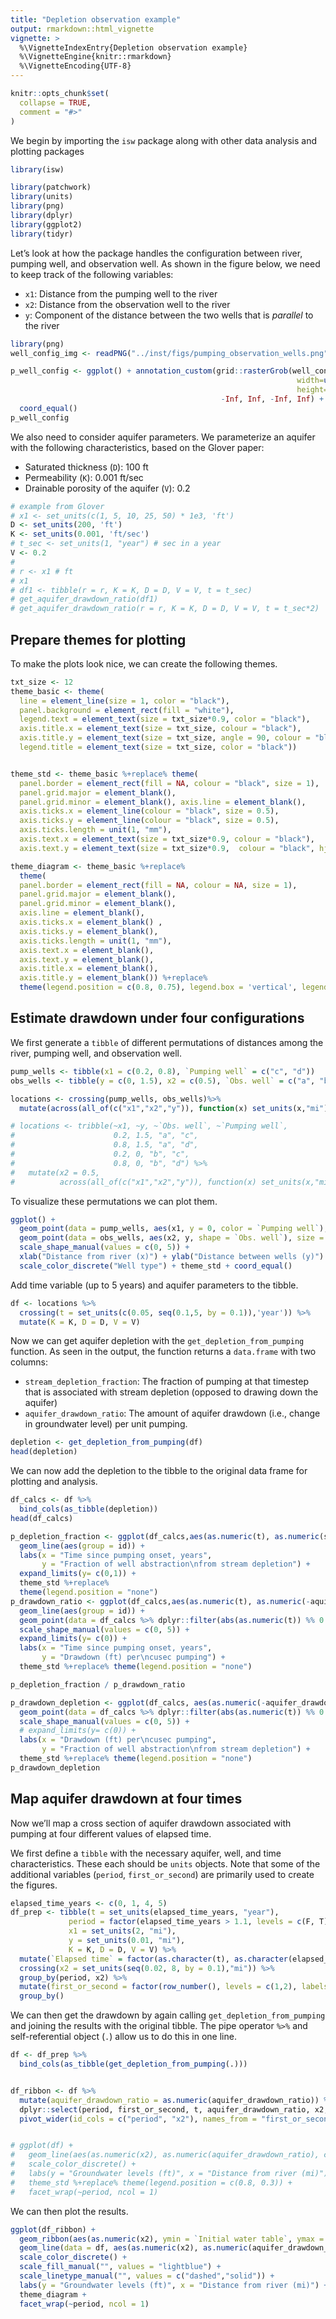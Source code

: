 ```yaml
---
title: "Depletion observation example"
output: rmarkdown::html_vignette
vignette: >
  %\VignetteIndexEntry{Depletion observation example}
  %\VignetteEngine{knitr::rmarkdown}
  %\VignetteEncoding{UTF-8}
---
```


```r
knitr::opts_chunk$set(
  collapse = TRUE,
  comment = "#>"
)
```

We begin by importing the `isw` package along with other data analysis and plotting packages

```r
library(isw)
```


```r
library(patchwork)
library(units)
library(png)
library(dplyr)
library(ggplot2)
library(tidyr)
```

Let's look at how the package handles the configuration between river,
pumping well, and observation well. As shown in the figure below, we need to
keep track of the following variables:

- `x1`: Distance from the pumping well to the river
- `x2`: Distance from the observation well to the river
- `y`: Component of the distance between the two wells that is *parallel* to the river

```r
library(png)
well_config_img <- readPNG("../inst/figs/pumping_observation_wells.png")

p_well_config <- ggplot() + annotation_custom(grid::rasterGrob(well_config_img,
                                                                width=unit(1,"npc"),
                                                                height=unit(1,"npc")),
                                               -Inf, Inf, -Inf, Inf) +
  coord_equal()
p_well_config
```

We also need to consider aquifer parameters. We parameterize an aquifer with the 
following characteristics, based on the Glover paper:

- Saturated thickness (`D`): 100 ft
- Permeability (`K`): 0.001 ft/sec
- Drainable porosity of the aquifer (`V`): 0.2

```r
# example from Glover
# x1 <- set_units(c(1, 5, 10, 25, 50) * 1e3, 'ft')
D <- set_units(200, 'ft')
K <- set_units(0.001, 'ft/sec')
# t_sec <- set_units(1, "year") # sec in a year
V <- 0.2
# 
# r <- x1 # ft
# x1
# df1 <- tibble(r = r, K = K, D = D, V = V, t = t_sec)
# get_aquifer_drawdown_ratio(df1)
# get_aquifer_drawdown_ratio(r = r, K = K, D = D, V = V, t = t_sec*2)
```

## Prepare themes for plotting

To make the plots look nice, we can create the following themes.

```r
txt_size <- 12
theme_basic <- theme(
  line = element_line(size = 1, color = "black"), 
  panel.background = element_rect(fill = "white"), 
  legend.text = element_text(size = txt_size*0.9, color = "black"), 
  axis.title.x = element_text(size = txt_size, colour = "black"), 
  axis.title.y = element_text(size = txt_size, angle = 90, colour = "black"), 
  legend.title = element_text(size = txt_size, color = "black"))


theme_std <- theme_basic %+replace% theme(
  panel.border = element_rect(fill = NA, colour = "black", size = 1), 
  panel.grid.major = element_blank(), 
  panel.grid.minor = element_blank(), axis.line = element_blank(), 
  axis.ticks.x = element_line(colour = "black", size = 0.5), 
  axis.ticks.y = element_line(colour = "black", size = 0.5), 
  axis.ticks.length = unit(1, "mm"), 
  axis.text.x = element_text(size = txt_size*0.9, colour = "black"), 
  axis.text.y = element_text(size = txt_size*0.9,  colour = "black", hjust = 1))

theme_diagram <- theme_basic %+replace% 
  theme(
  panel.border = element_rect(fill = NA, colour = NA, size = 1), 
  panel.grid.major = element_blank(), 
  panel.grid.minor = element_blank(), 
  axis.line = element_blank(), 
  axis.ticks.x = element_blank() , 
  axis.ticks.y = element_blank(), 
  axis.ticks.length = unit(1, "mm"), 
  axis.text.x = element_blank(), 
  axis.text.y = element_blank(), 
  axis.title.x = element_blank(), 
  axis.title.y = element_blank()) %+replace%
  theme(legend.position = c(0.8, 0.75), legend.box = 'vertical', legend.title = element_blank())
```


## Estimate drawdown under four configurations

We first generate a `tibble` of different permutations of distances among the 
river, pumping well, and observation well.

```r
pump_wells <- tibble(x1 = c(0.2, 0.8), `Pumping well` = c("c", "d"))
obs_wells <- tibble(y = c(0, 1.5), x2 = c(0.5), `Obs. well` = c("a", "b"))

locations <- crossing(pump_wells, obs_wells)%>%
  mutate(across(all_of(c("x1","x2","y")), function(x) set_units(x,"mi")), id = row_number())

# locations <- tribble(~x1, ~y, ~`Obs. well`, ~`Pumping well`,
#                      0.2, 1.5, "a", "c",
#                      0.8, 1.5, "a", "d",
#                      0.2, 0, "b", "c",
#                      0.8, 0, "b", "d") %>%
#   mutate(x2 = 0.5,
#          across(all_of(c("x1","x2","y")), function(x) set_units(x,"mi")), id = row_number())
```

To visualize these permutations we can plot them.

```r
ggplot() + 
  geom_point(data = pump_wells, aes(x1, y = 0, color = `Pumping well`), size = 4) + 
  geom_point(data = obs_wells, aes(x2, y, shape = `Obs. well`), size = 4) + 
  scale_shape_manual(values = c(0, 5)) +
  xlab("Distance from river (x)") + ylab("Distance between wells (y)") +
  scale_color_discrete("Well type") + theme_std + coord_equal()
```

Add time variable (up to 5 years) and aquifer parameters to the tibble.

```r
df <- locations %>%
  crossing(t = set_units(c(0.05, seq(0.1,5, by = 0.1)),'year')) %>%
  mutate(K = K, D = D, V = V)
```

Now we can get aquifer depletion with the `get_depletion_from_pumping` function. As seen 
in the output, the function returns a `data.frame` with two columns:

- `stream_depletion_fraction`: The fraction of pumping at that timestep that is
associated with stream depletion (opposed to drawing down the aquifer)
- `aquifer_drawdown_ratio`: The amount of aquifer drawdown (i.e., change in groundwater level) 
per unit pumping. 

```r
depletion <- get_depletion_from_pumping(df)
head(depletion)
```

We can now add the depletion to the tibble to the original data frame for plotting and analysis.

```r
df_calcs <- df %>%
  bind_cols(as_tibble(depletion))
head(df_calcs)
```

```r
p_depletion_fraction <- ggplot(df_calcs,aes(as.numeric(t), as.numeric(stream_depletion_fraction), color = `Pumping well`)) + 
  geom_line(aes(group = id)) +
  labs(x = "Time since pumping onset, years",
       y = "Fraction of well abstraction\nfrom stream depletion") +
  expand_limits(y= c(0,1)) +
  theme_std %+replace% 
  theme(legend.position = "none")
p_drawdown_ratio <- ggplot(df_calcs,aes(as.numeric(t), as.numeric(-aquifer_drawdown_ratio), color = `Pumping well`)) + 
  geom_line(aes(group = id)) +
  geom_point(data = df_calcs %>% dplyr::filter(abs(as.numeric(t)) %% 0.5 < 0.01),aes(shape = `Obs. well`), size = 3, stroke = 1) +
  scale_shape_manual(values = c(0, 5)) +
  expand_limits(y= c(0)) +
  labs(x = "Time since pumping onset, years",
       y = "Drawdown (ft) per\ncusec pumping") +
  theme_std %+replace% theme(legend.position = "none")

p_depletion_fraction / p_drawdown_ratio
```


```r
p_drawdown_depletion <- ggplot(df_calcs, aes(as.numeric(-aquifer_drawdown_ratio), as.numeric(stream_depletion_fraction), color = `Pumping well`)) + 
  geom_point(data = df_calcs %>% dplyr::filter(abs(as.numeric(t)) %% 0.5 < 0.15),aes(shape = `Obs. well`), size = 3, stroke = 1) +
  scale_shape_manual(values = c(0, 5)) +
  # expand_limits(y= c(0)) +
  labs(x = "Drawdown (ft) per\ncusec pumping",
       y = "Fraction of well abstraction\nfrom stream depletion") +
  theme_std %+replace% theme(legend.position = "none")
p_drawdown_depletion
```

## Map aquifer drawdown at four times

Now we'll map a cross section of aquifer drawdown associated with pumping
at four different values of elapsed time.

We first define a `tibble` with the necessary aquifer, well, and time
characteristics. These each should be `units` objects. Note that some of the
additional variables (`period`, `first_or_second`) are primarily used to
create the figures.

```r
elapsed_time_years <- c(0, 1, 4, 5)
df_prep <- tibble(t = set_units(elapsed_time_years, "year"),
             period = factor(elapsed_time_years > 1.1, levels = c(F, T), labels = c("0-1 year","4-5 years")),
             x1 = set_units(2, "mi"),
             y = set_units(0.01, "mi"),
             K = K, D = D, V = V) %>%
  mutate(`Elapsed time` = factor(as.character(t), as.character(elapsed_time_years), labels = paste(elapsed_time_years, "years"))) %>%
  crossing(x2 = set_units(seq(0.02, 8, by = 0.1),"mi")) %>%
  group_by(period, x2) %>%
  mutate(first_or_second = factor(row_number(), levels = c(1,2), labels = c("Initial water table", "One year later"))) %>%
  group_by()
```

We can then get the drawdown by again calling `get_depletion_from_pumping` and joining
the results with the original tibble. The pipe operator `%>%` and self-referential object (`.`)
allow us to do this in one line.

```r
df <- df_prep %>%
  bind_cols(as_tibble(get_depletion_from_pumping(.)))


df_ribbon <- df %>%
  mutate(aquifer_drawdown_ratio = as.numeric(aquifer_drawdown_ratio)) %>%
  dplyr::select(period, first_or_second, t, aquifer_drawdown_ratio, x2, `Elapsed time`) %>%
  pivot_wider(id_cols = c("period", "x2"), names_from = "first_or_second", values_from = "aquifer_drawdown_ratio")


# ggplot(df) + 
#   geom_line(aes(as.numeric(x2), as.numeric(aquifer_drawdown_ratio), color = `Elapsed time`)) + 
#   scale_color_discrete() +
#   labs(y = "Groundwater levels (ft)", x = "Distance from river (mi)") +
#   theme_std %+replace% theme(legend.position = c(0.8, 0.3)) +
#   facet_wrap(~period, ncol = 1)
```

We can then plot the results.

```r
ggplot(df_ribbon) + 
  geom_ribbon(aes(as.numeric(x2), ymin = `Initial water table`, ymax = `One year later`, fill = 'Aquifer drawdown'), alpha = 0.7) + 
  geom_line(data = df, aes(as.numeric(x2), as.numeric(aquifer_drawdown_ratio), linetype = first_or_second)) + 
  scale_color_discrete() +
  scale_fill_manual("", values = "lightblue") +
  scale_linetype_manual("", values = c("dashed","solid")) +
  labs(y = "Groundwater levels (ft)", x = "Distance from river (mi)") +
  theme_diagram +
  facet_wrap(~period, ncol = 1)
```





